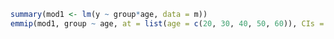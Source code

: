 
```r
summary(mod1 <- lm(y ~ group*age, data = m))
emmip(mod1, group ~ age, at = list(age = c(20, 30, 40, 50, 60)), CIs = TRUE)
```
